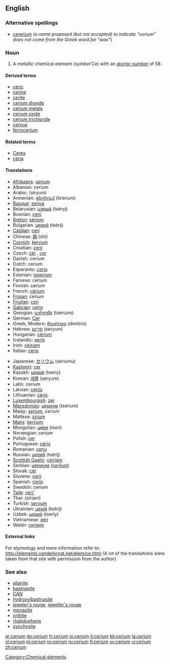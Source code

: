 ==English==

{{elements|Ce|lanthanum|La|praseodymium|Pr}}

===Alternative spellings===
* [[cererium]] (''a name proposed (but not accepted) to indicate "cerium" does not come from the Greek word for "wax"'')

===Noun===
{{en-noun|-}}
{{wikipedia}}

# A metallic chemical element (''symbol'' Ce) with an [[atomic number]] of 58.

====Derived terms====
* [[ceric]]
* [[cerine]]
* [[cerite]]
* [[cerium dioxide]]
* [[cerium metals]]
* [[cerium oxide]]
* [[cerium trichloride]]
* [[cerous]]
* [[ferrocerium]]

====Related terms====
* [[Ceres]]<!--etymon-->
* [[ceria]]

====Translations====
{{trans-top|chemical element}}
* [[Afrikaans]]: [[serium]]
* Albanian: cerium
* Arabic: {{ARchar|[[سيريوم]]}} (síryum) {{m}}
* Armenian: [[ցերիում]] (ts‘erium)
* [[Basque]]: [[zerioa]]
* Belarusian: [[цэрый]] (tséryj) {{m}}
* Bosnian: [[cerij]]
* [[Breton]]: [[seriom]]
* Bulgarian: [[церий]] (tsérij) {{m}}
* [[Catalan]]: [[ceri]]
* Chinese: [[鈰]] (shì)
* [[Cornish]]: [[keryum]]
* Croatian: [[cerij]]
* Czech: [[cér]] {{m}}, [[cer]] {{m}}
* Danish: cerium
* Dutch: cerium {{n}}
* Esperanto: [[cerio]]
* Estonian: [[tseerium]]
* Faroese: cerium
* Finnish: cerium
* French: [[cérium]] {{m}}
* [[Frisian]]: cerium
* [[Friulian]]: [[ceri]]
* [[Galician]]: [[cerio]]
* Georgian: [[ცერიუმი]] (tseriumi)
* German: [[Cer]] {{n}}
* Greek, Modern: [[δημήτριο]] (dimítrio) {{n}}
* Hebrew: [[סריום]] (seryum)
* Hungarian: [[cérium]]
* Icelandic: [[serín]]
* Irish: [[ceiriam]]
* Italian: [[cerio]] {{m}}
{{trans-mid}}
* Japanese: [[セリウム]] (seriumu)
* [[Kashmiri]]: [[cer]]
* Kazakh: [[церий]] (tseriy)
* Korean: [[세륨]] (seryum)
* Latin: cerium
* Latvian: [[cerijs]]
* Lithuanian: [[ceris]]
* [[Luxembourgish]]: [[zer]]
* [[Macedonian]]: [[цериум]] (tsérium) {{m}}
* Malay: [[serium]], cerium
* Maltese: [[sirjum]]
* [[Manx]]: [[kerrium]]
* Mongolian: [[цери]] (tseri)
* Norwegian: cerium
* Polish: [[cer]] {{m}}
* Portuguese: [[cério]] {{m}}
* Romanian: [[ceriu]] {{n}}
* Russian: [[церий]] (tsérij) {{m}}
* [[Scottish Gaelic]]: [[ceiriam]]
* Serbian: [[церијум]] ([[cerijum]]) {{m}}
* Slovak: [[cér]]
* Slovene: [[cerij]]
* Spanish: [[cerio]] {{m}}
* Swedish: cerium
* [[Tajik]]: [[ceri']]
* Thai: {{THchar|[[ซีเรียม]]}} (sīriam)
* Turkish: [[seryum]]
* Ukrainian: [[церiй]] (tsérij) {{m}}
* Uzbek: [[церий]] (tseriy)
* Vietnamese: [[xeri]]
* Welsh: [[ceriwm]]
{{trans-bottom}}

====External links====
For etymology and more information refer to:
http://elements.vanderkrogt.net/elem/ce.html
(A lot of the translations were taken from that site with permission from the author)

===See also===
* [[allanite]]
* [[bastnasite]]
* [[CAN]]
* [[hydroxylbastnasite]]
* [[jeweler's rouge]], [[jeweller's rouge]]
* [[monazite]]
* [[orthite]]
* [[rhabdophane]]
* [[synchysite]]

[[Category:Chemical elements]]

[[ar:cerium]]
[[de:cerium]]
[[fr:cerium]]
[[io:cerium]]
[[it:cerium]]
[[kk:cerium]]
[[la:cerium]]
[[nl:cerium]]
[[pl:cerium]]
[[ro:cerium]]
[[ru:cerium]]
[[fi:cerium]]
[[sv:cerium]]
[[vi:cerium]]
[[zh:cerium]]